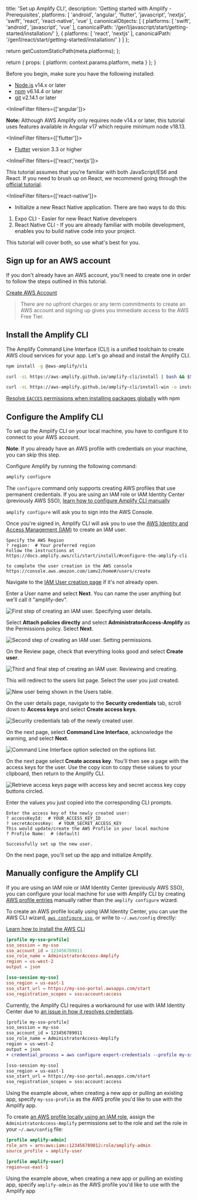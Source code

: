 
  title: 'Set up Amplify CLI',
  description: 'Getting started with Amplify - Prerequisites',
  platforms: [
    'android',
    'angular',
    'flutter',
    'javascript',
    'nextjs',
    'swift',
    'react',
    'react-native',
    'vue'
  ],
  canonicalObjects: [
    {
      platforms: [
        'swift',
        'android',
        'javascript',
        'vue'
      ],
      canonicalPath: '/gen1/javascript/start/getting-started/installation/'
    },
    {
      platforms: [
        'react',
        'nextjs'
      ],
      canonicalPath: '/gen1/react/start/getting-started/installation/'
    }
  ]
};

  return getCustomStaticPath(meta.platforms);
};

  return {
    props: {
      platform: context.params.platform,
      meta
    }
  };
}

Before you begin, make sure you have the following installed:

- [Node.js](https://nodejs.org/) v14.x or later
- [npm](https://www.npmjs.com/) v6.14.4 or later
- [git](https://git-scm.com/) v2.14.1 or later

<InlineFilter filters={['angular']}>

<Callout>

**Note:** Although AWS Amplify only requires node v14.x or later, this tutorial uses features available in Angular v17 which require minimum node v18.13.

</Callout>

</InlineFilter>

<InlineFilter filters={['flutter']}>

- [Flutter](https://flutter.dev/docs/get-started/install) version 3.3 or higher

</InlineFilter>

<InlineFilter filters={['react','nextjs']}>

<Callout>

This tutorial assumes that you're familiar with both JavaScript/ES6 and React. If you need to brush up on React, we recommend going through the [official tutorial](https://react.dev/learn).

</Callout>

</InlineFilter>

<InlineFilter filters={['react-native']}>
- Initialize a new React Native application. There are two ways to do this:

1. Expo CLI - Easier for new React Native developers
2. React Native CLI - If you are already familiar with mobile development, enables you to build native code into your project.

This tutorial will cover both, so use what's best for you.

</InlineFilter>

## Sign up for an AWS account

If you don't already have an AWS account, you'll need to create one in order to follow the steps outlined in this tutorial.

[Create AWS Account](https://portal.aws.amazon.com/billing/signup?redirect_url=https%3A%2F%2Faws.amazon.com%2Fregistration-confirmation#/start)

> There are no upfront charges or any term commitments to create an AWS account and signing up gives you immediate access to the AWS Free Tier.

## Install the Amplify CLI

The Amplify Command Line Interface (CLI) is a unified toolchain to create AWS cloud services for your app. Let's go ahead and install the Amplify CLI.

<BlockSwitcher>

  <Block name="NPM">

```bash
npm install -g @aws-amplify/cli
```

  </Block>

  <Block name="cURL (Mac and Linux)">

```bash
curl -sL https://aws-amplify.github.io/amplify-cli/install | bash && $SHELL
```

  </Block>

  <Block name="cURL (Windows)">

```bash
curl -sL https://aws-amplify.github.io/amplify-cli/install-win -o install.cmd && install.cmd
```

  </Block>

</BlockSwitcher>

<Callout warning>

[Resolve `EACCES` permissions when installing packages globally](https://docs.npmjs.com/resolving-eacces-permissions-errors-when-installing-packages-globally) with npm

</Callout>

## Configure the Amplify CLI

To set up the Amplify CLI on your local machine, you have to configure it to connect to your AWS account.

<Callout info>

**Note**: If you already have an AWS profile with credentials on your machine, you can skip this step.

</Callout>

Configure Amplify by running the following command:

```bash
amplify configure
```

<Callout info>

The `configure` command only supports creating AWS profiles that use permanent credentials. If you are using an IAM role or IAM Identity Center (previously AWS SSO), [learn how to configure Amplify CLI manually](#manually-configure-the-amplify-cli)

</Callout>

`amplify configure` will ask you to sign into the AWS Console.

Once you're signed in, Amplify CLI will ask you to use the [AWS Identity and Access Management (IAM)](https://aws.amazon.com/iam/) to create an IAM user. 

```console
Specify the AWS Region
? region:  # Your preferred region
Follow the instructions at
https://docs.amplify.aws/cli/start/install/#configure-the-amplify-cli

to complete the user creation in the AWS console
https://console.aws.amazon.com/iamv2/home#/users/create
```

Navigate to the [IAM User creation page](https://console.aws.amazon.com/iamv2/home#/users/create) if it's not already open.

Enter a User name and select **Next**. You can name the user anything but we'll call it "amplify-dev".

![First step of creating an IAM user. Specifying user details.](/images/cli/user-creation/user-name.png)

Select **Attach policies directly** and select **AdministratorAccess-Amplify** as the Permissions policy. Select **Next**.

![Second step of creating an IAM user. Setting permissions.](/images/cli/user-creation/user-permissions.png)

On the Review page, check that everything looks good and select **Create user**.

![Third and final step of creating an IAM user. Reviewing and creating.](/images/cli/user-creation/user-review.png)

This will redirect to the users list page. Select the user you just created.

![New user being shown in the Users table.](/images/cli/user-creation/user-list.png)

On the user details page, navigate to the **Security credentials** tab, scroll down to **Access keys** and select **Create access keys**.

![Security credentials tab of the newly created user.](/images/cli/user-creation/create-access-keys.png)

On the next page, select **Command Line Interface**, acknowledge the warning, and select **Next**.

![Command Line Interface option selected on the options list.](/images/cli/user-creation/ack-page.png)

On the next page select **Create access key**. You'll then see a page with the access keys for the user. Use the copy icon to copy these values to your clipboard, then return to the Amplify CLI.

![Retrieve access keys page with access key and secret access key copy buttons circled.](/images/cli/user-creation/access-keys-done.png)

Enter the values you just copied into the corresponding CLI prompts.

```console
Enter the access key of the newly created user:
? accessKeyId:  # YOUR_ACCESS_KEY_ID
? secretAccessKey:  # YOUR_SECRET_ACCESS_KEY
This would update/create the AWS Profile in your local machine
? Profile Name:  # (default)

Successfully set up the new user.
```

On the next page, you'll set up the app and initialize Amplify.

## Manually configure the Amplify CLI

If you are using an IAM role or IAM Identity Center (previously AWS SSO), you can configure your local machine for use with Amplify CLI by creating [AWS profile entries](https://docs.aws.amazon.com/cli/latest/userguide/cli-configure-files.html#cli-configure-files-format-profile) manually rather than the `amplify configure` wizard.

To create an AWS profile locally using IAM Identity Center, you can use the AWS CLI wizard, [`aws configure sso`](https://docs.aws.amazon.com/cli/latest/userguide/sso-configure-profile-token.html#sso-configure-profile-token-auto-sso), or write to `~/.aws/config` directly:

<Callout info>

[Learn how to install the AWS CLI](https://docs.aws.amazon.com/cli/latest/userguide/getting-started-install.html)

</Callout>

```toml title="~/.aws/config"
[profile my-sso-profile]
sso_session = my-sso
sso_account_id = 123456789011
sso_role_name = AdministratorAccess-Amplify
region = us-west-2
output = json

[sso-session my-sso]
sso_region = us-east-1
sso_start_url = https://my-sso-portal.awsapps.com/start
sso_registration_scopes = sso:account:access
```

Currently, the Amplify CLI requires a workaround for use with IAM Identity Center due to [an issue in how it resolves credentials](https://github.com/aws-amplify/amplify-cli/issues/4488).

```diff title="~/.aws/config"
[profile my-sso-profile]
sso_session = my-sso
sso_account_id = 123456789011
sso_role_name = AdministratorAccess-Amplify
region = us-west-2
output = json
+ credential_process = aws configure export-credentials --profile my-sso-profile

[sso-session my-sso]
sso_region = us-east-1
sso_start_url = https://my-sso-portal.awsapps.com/start
sso_registration_scopes = sso:account:access
```

Using the example above, when creating a new app or pulling an existing app, specify `my-sso-profile` as the AWS profile you'd like to use with the Amplify app.

To create [an AWS profile locally using an IAM role](https://docs.aws.amazon.com/cli/latest/userguide/cli-configure-role.html), assign the `AdministratorAccess-Amplify` permissions set to the role and set the role in your `~/.aws/config` file:

```toml title="~/.aws/config"
[profile amplify-admin]
role_arn = arn:aws:iam::123456789012:role/amplify-admin
source_profile = amplify-user

[profile amplify-user]
region=us-east-1
```

Using the example above, when creating a new app or pulling an existing app, specify `amplify-admin` as the AWS profile you'd like to use with the Amplify app
